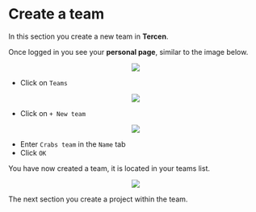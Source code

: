 # Create a team

In this section you create a new team in __Tercen__.

Once logged in you see your __personal page__, similar to the image below.

<center><img src="images/View_personal_page.png"></center>

* Click on `Teams`

<center><img src="images/Click_on_teams_tab.png"></center>

* Click on `+ New team`

<center><img src="images/Click_on_add_team.png"></center>

* Enter `Crabs team` in the `Name` tab
* Click `OK`

You have now created a team, it is located in your teams list.

<center><img src="images/View_new_crab_team.png"></center>

The next section you create a project within the team.
